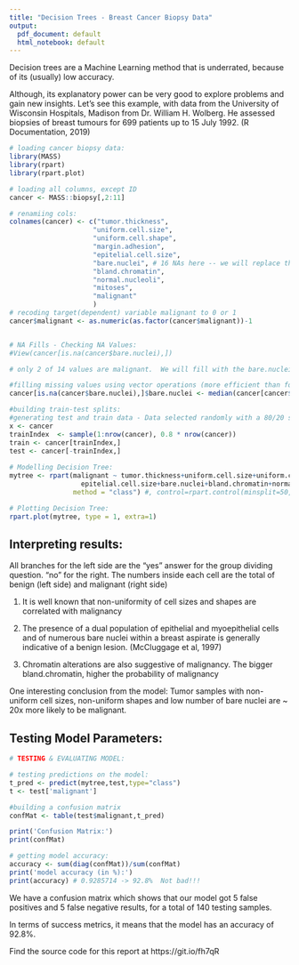 ```yaml
---
title: "Decision Trees - Breast Cancer Biopsy Data"
output:
  pdf_document: default
  html_notebook: default
---
```


Decision trees are a Machine Learning method that is underrated, because of its (usually) low accuracy.  

Although, its explanatory power can be very good to explore problems and gain new insights.
Let's see this example, with data from the University of Wisconsin Hospitals, Madison from Dr. William H. Wolberg. He assessed biopsies of breast tumours for 699 patients up to 15 July 1992. (R Documentation, 2019)

```r
# loading cancer biopsy data:
library(MASS)
library(rpart)
library(rpart.plot)

# loading all columns, except ID
cancer <- MASS::biopsy[,2:11]

# renamiing cols:
colnames(cancer) <- c("tumor.thickness",
                     "uniform.cell.size",
                     "uniform.cell.shape",
                     "margin.adhesion",
                     "epitelial.cell.size",
                     "bare.nuclei", # 16 NAs here -- we will replace them by medians
                     "bland.chromatin",
                     "normal.nucleoli",
                     "mitoses",
                     "malignant"
                     )
# recoding target(dependent) variable malignant to 0 or 1
cancer$malignant <- as.numeric(as.factor(cancer$malignant))-1


# NA Fills - Checking NA Values:
#View(cancer[is.na(cancer$bare.nuclei),])

# only 2 of 14 values are malignant.  We will fill with the bare.nuclei median value for benign tumors

#filling missing values using vector operations (more efficient than for loops!)
cancer[is.na(cancer$bare.nuclei),]$bare.nuclei <- median(cancer[cancer$malignant == 0,]$bare.nuclei, na.rm = T)

#building train-test splits:
#generating test and train data - Data selected randomly with a 80/20 split
x <- cancer
trainIndex  <- sample(1:nrow(cancer), 0.8 * nrow(cancer))
train <- cancer[trainIndex,]
test <- cancer[-trainIndex,]
  
# Modelling Decision Tree:
mytree <- rpart(malignant ~ tumor.thickness+uniform.cell.size+uniform.cell.shape+margin.adhesion+
                  epitelial.cell.size+bare.nuclei+bland.chromatin+normal.nucleoli+mitoses, data = train, 
                method = "class") #, control=rpart.control(minsplit=50, cp=0.013))

# Plotting Decision Tree:
rpart.plot(mytree, type = 1, extra=1)


```

## Interpreting results:

All branches for the left side are the "yes" answer for the group dividing question. "no" for the right.
The numbers inside each cell are the total of benign (left side) and malignant (right side)

1. It is well known that non-uniformity of cell sizes and shapes are correlated with malignancy

2. The presence of a dual population of epithelial and myoepithelial cells and of numerous bare nuclei within a breast aspirate is generally indicative of a benign lesion. (McCluggage et al, 1997)

3. Chromatin alterations are also suggestive of malignancy. The bigger bland.chromatin, higher the probability of malignancy

One interesting conclusion from the model:  Tumor samples with non-uniform cell sizes, non-uniform shapes and low number of bare nuclei are ~ 20x more likely to be malignant.

## Testing Model Parameters:

```r
# TESTING & EVALUATING MODEL:

# testing predictions on the model:
t_pred <- predict(mytree,test,type="class")
t <- test['malignant']

#building a confusion matrix
confMat <- table(test$malignant,t_pred)

print('Confusion Matrix:')
print(confMat)

# getting model accuracy:
accuracy <- sum(diag(confMat))/sum(confMat)
print('model accuracy (in %):')
print(accuracy) # 0.9285714 -> 92.8%  Not bad!!!
```

We have a confusion matrix which shows that our model got 5 false positives and 5 false negative results, for a total of 140 testing samples.

In terms of success metrics, it means that the model has an accuracy of 92.8%.

Find the source code for this report at https://git.io/fh7qR
